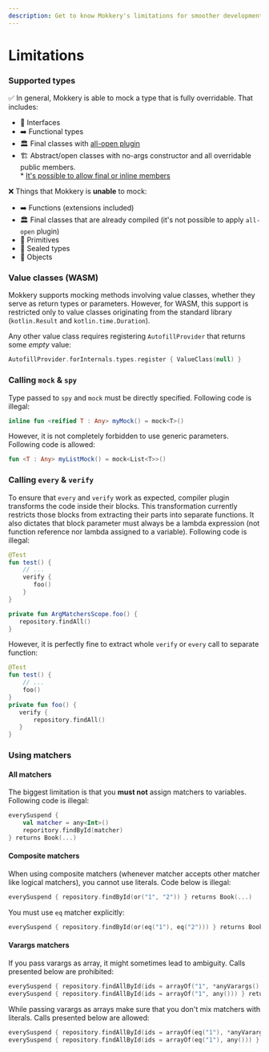 ```yaml
---
description: Get to know Mokkery's limitations for smoother development!
---
```

# Limitations

### Supported types

✅ In general, Mokkery is able to mock a type that is fully overridable. That includes:
* 🧩 Interfaces 
* ➡️ Functional types 
* 🏛️ Final classes with [all-open plugin](./Guides/Mocking#final-classes)
* 🏗️ Abstract/open classes with no-args constructor and all overridable public members.\
\* [It's possible to allow final or inline members](./Guides/Mocking#abstractopen-class-with-final-members)

❌ Things that Mokkery is **unable** to mock:
* ➡️ Functions (extensions included)
* 🏛️ Final classes that are already compiled (it's not possible to apply `all-open` plugin)
* 🔢 Primitives
* 🔐 Sealed types
* 🗽 Objects

### Value classes (WASM)

Mokkery supports mocking methods involving value classes, whether they serve as return types or parameters.
However, for WASM, this support is restricted only to value classes originating from the standard library
(`kotlin.Result` and `kotlin.time.Duration`).

Any other value class requires registering `AutofillProvider` that returns some *empty* value:
```kotlin
AutofillProvider.forInternals.types.register { ValueClass(null) }
```

### Calling `mock` & `spy`

Type passed to `spy` and `mock` must be directly specified. Following code is illegal:

```kotlin
inline fun <reified T : Any> myMock() = mock<T>()
```
 However, it is not completely forbidden to use generic parameters. Following code is allowed:
 
```kotlin
fun <T : Any> myListMock() = mock<List<T>>()
```

### Calling `every` & `verify`

To ensure that `every` and `verify` work as expected, compiler plugin transforms the code inside their blocks. This 
transformation currently restricts those blocks from extracting their parts into separate functions. It also dictates that block 
parameter must always be a lambda expression (not function reference nor lambda assigned to a variable). Following code is illegal:

```kotlin
@Test
fun test() {
    // ...
    verify {
       foo()
    }
}

private fun ArgMatchersScope.foo() {
   repository.findAll()
}
```

However, it is perfectly fine to extract whole `verify` or `every` call to separate function:

```kotlin
@Test
fun test() {
    // ...
    foo()
}
private fun foo() {
   verify {
       repository.findAll()
   }
}
```

### Using matchers

#### All matchers

The biggest limitation is that you **must not** assign matchers to variables. Following code is illegal:

```kotlin
everySuspend {
    val matcher = any<Int>()
    reporitory.findById(matcher)
} returns Book(...)
```

#### Composite matchers

When using composite matchers (whenever matcher accepts other matcher like logical matchers), you cannot use literals. Code below is illegal:

```kotlin
everySuspend { repository.findById(or("1", "2")) } returns Book(...)
```
You must use `eq` matcher explicitly:
```kotlin
everySuspend { repository.findById(or(eq("1"), eq("2"))) } returns Book(...)
```

#### Varargs matchers

If you pass varargs as array, it might sometimes lead to ambiguity. Calls presented below are prohibited:

```kotlin
everySuspend { repository.findAllById(ids = arrayOf("1", *anyVarargs(), "3")) } returns emptyList()
everySuspend { repository.findAllById(ids = arrayOf("1", any())) } returns emptyList()
```

While passing varargs as arrays make sure that you don't mix matchers with literals. Calls presented below are allowed:

```kotlin
everySuspend { repository.findAllById(ids = arrayOf(eq("1"), *anyVarargs(), eq("3"))) } returns emptyList()
everySuspend { repository.findAllById(ids = arrayOf(eq("1"), any())) } returns emptyList()
```